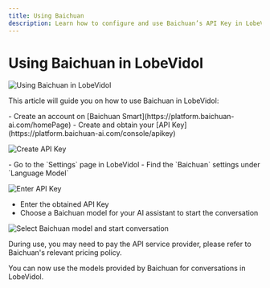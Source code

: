 ```yaml
---
title: Using Baichuan
description: Learn how to configure and use Baichuan’s API Key in LobeVidol to start conversations and interactions.
---
```


# Using Baichuan in LobeVidol

<img
src="https://oss.vidol.chat/docs/2024/12/88be132f5cc8c1cfb974545d11f7897f.png"
alt="Using Baichuan in LobeVidol"
/>

This article will guide you on how to use Baichuan in LobeVidol:

<Steps>
  <Step title="Obtain Baichuan Smart API Key">
    - Create an account on [Baichuan Smart](https://platform.baichuan-ai.com/homePage)
    - Create and obtain your [API Key](https://platform.baichuan-ai.com/console/apikey)

<img
  src="https://oss.vidol.chat/assets/217222e643d99ab3ba01fe92906f3314.webp"
  alt="Create API Key"
/>

  </Step>

  <Step title="Configure Baichuan in LobeVidol">
    - Go to the `Settings` page in LobeVidol
    - Find the `Baichuan` settings under `Language Model`

<img
  src="https://oss.vidol.chat/assets/8d4fbb776e2209a1ec58c6b3516351a1.webp"
  alt="Enter API Key"
/>

- Enter the obtained API Key
- Choose a Baichuan model for your AI assistant to start the conversation

<img
  src="https://oss.vidol.chat/assets/2cfe64ead120815f7ba7100bc3dcfd48.webp"
  alt="Select Baichuan model and start conversation"
/>
  </Step>
</Steps>

<Warning>During use, you may need to pay the API service provider, please refer to Baichuan's relevant pricing policy.</Warning>

You can now use the models provided by Baichuan for conversations in LobeVidol.

